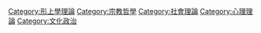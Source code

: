 [[Category:形上學理論|Category:形上學理論]]
[[Category:宗教哲學|Category:宗教哲學]]
[[Category:社會理論|Category:社會理論]]
[[Category:心理理論|Category:心理理論]]
[[Category:文化政治|Category:文化政治]]